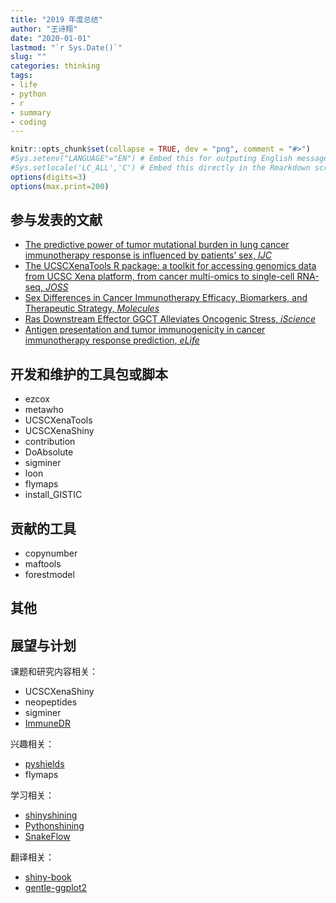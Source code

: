 ```yaml
---
title: "2019 年度总结"
author: "王诗翔"
date: "2020-01-01"
lastmod: "`r Sys.Date()`"
slug: ""
categories: thinking
tags:
- life
- python
- r
- summary
- coding
---
```


```r
knitr::opts_chunk$set(collapse = TRUE, dev = "png", comment = "#>")
#Sys.setenv("LANGUAGE"="EN") # Embed this for outputing English message
#Sys.setlocale('LC_ALL','C') # Embed this directly in the Rmarkdown script that contains the Chinese character comment
options(digits=3)
options(max.print=200)
```


## 参与发表的文献

- [The predictive power of tumor mutational burden in lung cancer immunotherapy response is influenced by patients’ sex, *IJC*](https://www.ncbi.nlm.nih.gov/pubmed/30972745)
- [The UCSCXenaTools R package: a toolkit for accessing genomics data from UCSC Xena platform, from cancer multi-omics to single-cell RNA-seq, *JOSS*](https://www.theoj.org/joss-papers/joss.01627/10.21105.joss.01627.pdf)
- [Sex Differences in Cancer Immunotherapy Efficacy, Biomarkers, and Therapeutic Strategy, *Molecules*](https://www.mdpi.com/1420-3049/24/18/3214)
- [Ras Downstream Effector GGCT Alleviates Oncogenic Stress, *iScience*](https://www.sciencedirect.com/science/article/pii/S2589004219302639)
- [Antigen presentation and tumor immunogenicity in cancer immunotherapy response prediction, *eLife*](https://www.ncbi.nlm.nih.gov/pmc/articles/PMC6879305/)

## 开发和维护的工具包或脚本

- ezcox
- metawho
- UCSCXenaTools
- UCSCXenaShiny
- contribution
- DoAbsolute
- sigminer
- loon
- flymaps
- install_GISTIC

## 贡献的工具

- copynumber
- maftools
- forestmodel

## 其他

## 展望与计划

课题和研究内容相关：

- UCSCXenaShiny
- neopeptides
- sigminer
- [ImmuneDR]()

兴趣相关：

- [pyshields](https://github.com/ShixiangWang/pyshields)
- flymaps

学习相关：

- [shinyshining](https://github.com/ShixiangWang/shinyshining)
- [Pythonshining](https://github.com/ShixiangWang/Pythonshining)
- [SnakeFlow](https://github.com/ShixiangWang/SnakeFlow)

翻译相关：

- [shiny-book](https://github.com/ShixiangWang/shiny-book)
- [gentle-ggplot2](https://github.com/ShixiangWang/gentle-ggplot2)

